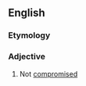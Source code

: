 ==English==

===Etymology===
{{prefix|en|un|compromised}}

===Adjective===
{{en-adj|-}}

# Not [[compromised]]